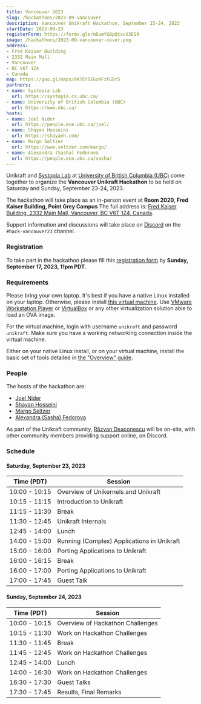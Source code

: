 ```yaml
---
title: Vancouver 2023
slug: /hackathons/2023-09-vancouver
description: Vancouver Unikraft Hackathon, September 23-24, 2023
startDate: 2023-09-23
registerForm: https://forms.gle/mDumYG8pQtxcX3ES9
image: /hackathons/2023-09-vancouver-cover.png
address:
- Fred Kaiser Building
- 2332 Main Mall
- Vancouver
- BC V6T 1Z4
- Canada
map: https://goo.gl/maps/8K7EY5EGxMFzFGBr5
partners:
- name: Systopia Lab
  url: https://systopia.cs.ubc.ca/
- name: University of British Columbia (UBC)
  url: https://www.ubc.ca/
hosts:
- name: Joel Nider
  url: https://people.ece.ubc.ca/joel/
- name: Shayan Hosseini
  url: https://shayanh.com/
- name: Margo Seltzer
  url: https://www.seltzer.com/margo/
- name: Alexandra (Sasha) Fedorova
  url: https://people.ece.ubc.ca/sasha/
---
```


Unikraft and [Systopia Lab](https://systopia.cs.ubc.ca/) at [University of British Columbia (UBC)](https://www.ubc.ca/) come together to organize the **Vancouver Unikraft Hackathon** to be held on Saturday and Sunday, September 23-24, 2023.

The hackathon will take place as an in-person event at **Room 2020, Fred Kaiser Building, Point Grey Campus**
The full address is: [Fred Kaiser Building, 2332 Main Mall, Vancouver, BC V6T 1Z4, Canada](https://goo.gl/maps/8K7EY5EGxMFzFGBr5).

Support information and discussions will take place on [Discord](http://bit.ly/UnikraftDiscord) on the `#hack-vancouver23` channel.

### Registration

To take part in the hackathon please fill this [registration form](https://forms.gle/mDumYG8pQtxcX3ES9) by **Sunday, September 17, 2023, 11pm PDT**.

### Requirements

Please bring your own laptop.
It's best if you have a native Linux installed on your laptop.
Otherwise, please install [this virtual machine](https://drive.google.com/file/d/1u5DtN5kMPWxBU8UdBfnZ7DNRP2n6oiTy/view?usp=share_link).
Use [VMware Workstation Player](https://www.vmware.com/ca/products/workstation-player/workstation-player-evaluation.html) or [VirtualBox](https://www.virtualbox.org/) or any other virtualization solution able to load an OVA image.

For the virtual machine, login with username `unikraft` and password `unikraft`.
Make sure you have a working networking connection inside the virtual machine.

Either on your native Linux install, or on your virtual machine, install the basic set of tools detailed in [the "Overview" guide](/guides/overview#set-up).

### People

The hosts of the hackathon are:

* [Joel Nider](https://people.ece.ubc.ca/joel/)
* [Shayan Hosseini](https://shayanh.com/)
* [Margo Seltzer](https://www.seltzer.com/margo/)
* [Alexandra (Sasha) Fedorova](https://people.ece.ubc.ca/sasha/)

As part of the Unikraft community, [Răzvan Deaconescu](https://github.com/razvand/) will be on-site, with other community members providing support online, on Discord.

### Schedule

#### Saturday, September 23, 2023

| Time (PDT)    | Session                                         |
| ------------- | ----------------------------------------------- |
| 10:00 - 10:15 | Overview of Unikernels and Unikraft             |
| 10:15 - 11:15 | Introduction to Unikraft                        |
| 11:15 - 11:30 | Break                                           |
| 11:30 - 12:45 | Unikraft Internals                              |
| 12:45 - 14:00 | Lunch                                           |
| 14:00 - 15:00 | Running (Complex) Applications in Unikraft      |
| 15:00 - 16:00 | Porting Applications to Unikraft                |
| 16:00 - 16:15 | Break                                           |
| 16:00 - 17:00 | Porting Applications to Unikraft                |
| 17:00 - 17:45 | Guest Talk                                      |

#### Sunday, September 24, 2023

| Time (PDT)    | Session                                             |
| ------------- | --------------------------------------------------- |
| 10:00 - 10:15 | Overview of Hackathon Challenges                    |
| 10:15 - 11:30 | Work on Hackathon Challenges                        |
| 11:30 - 11:45 | Break                                               |
| 11:45 - 12:45 | Work on Hackathon Challenges                        |
| 12:45 - 14:00 | Lunch                                               |
| 14:00 - 16:30 | Work on Hackathon Challenges                        |
| 16:30 - 17:30 | Guest Talks                                         |
| 17:30 - 17:45 | Results, Final Remarks                              |
